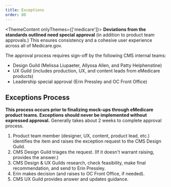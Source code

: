 ```yaml
---
title: Exceptions
order: 80
---
```

<ThemeContent onlyThemes={['medicare']}>
<b>Deviations from the standards outlined need special approval</b> (in addition to product team approvals.) This ensures consistency and a cohesive user experience across all of Medicare.gov.

The approval process requires sign-off by the following CMS internal teams:

- Design Guild (Melissa Liupaeter, Allyssa Allen, and Patty Helphenstine)
- UX Guild (includes production, UX, and content leads from eMedicare products)
- Leadership special approval (Erin Pressley and OC Front Office)

## Exceptions Process

<b>This process occurs prior to finalizing mock-ups through eMedicare product teams. Exceptions should never be implemented without expressed approval.</b> Generally takes about 2 weeks to complete approval process.

1. Product team member (designer, UX, content, product lead, etc.) identifies the item and raises the exception request to the CMS Design Guild.
2. CMS Design Guild triages the request. (If it doesn't warrant raising, provides the answer.)
3. CMS Design & UX Guilds research, check feasibility, make final recommendation, and send to Erin Pressley.
4. Erin makes decision (and raises to OC Front Office, if needed).
5. CMS UX Guild provides answer and updates guidance.

</ThemeContent>